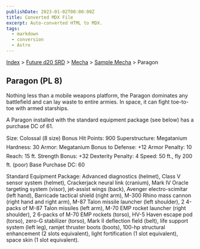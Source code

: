 ```yaml
---
publishDate: 2023-01-02T00:00:00Z
title: Converted MDX File
excerpt: Auto-converted HTML to MDX.
tags:
  - markdown
  - conversion
  - Astro
---
```


[Index](-index) > [Future d20 SRD](future-d20-srd-index) > [Mecha](future-d20-srd-mecha-index) > [Sample Mecha](future-d20-srd-mecha-sample-mecha-index) > Paragon

## Paragon (PL 8)

Nothing less than a mobile weapons platform, the Paragon dominates any battlefield and can lay waste to entire armies. In space, it can fight toe-to-toe with armed starships.

A Paragon installed with the standard equipment package (see below) has a purchase DC of 61.

Size: Colossal (8 size)
Bonus Hit Points: 900
Superstructure: Megatanium
Hardness: 30
Armor: Megatanium
Bonus to Defense: +12
Armor Penalty: 10
Reach: 15 ft.
Strength Bonus: +32
Dexterity Penalty: 4
Speed: 50 ft., fly 200 ft. (poor)
Base Purchase DC: 60

Standard Equipment Package: Advanced diagnostics (helmet), Class V sensor system (helmet), Crackerjack neural link (cranium), Mark IV Oracle targeting system (visor), jet-assist wings (back), Avenger electro-scimitar (left hand), Barricade tactical shield (right arm), M-300 Rhino mass cannon (right hand and right arm), M-87 Talon missile launcher (left shoulder), 2 4-packs of M-87 Talon missiles (left arm), M-70 EMP rocket launcher (right shoulder), 2 6-packs of M-70 EMP rockets (torso), HV-5 Haven escape pod (torso), zero-G stabilizer (torso), Mark II deflection field (belt), life support system (left leg), ramjet thruster boots (boots), 100-hp structural enhancement (2 slots equivalent), light fortification (1 slot equivalent), space skin (1 slot equivalent).
